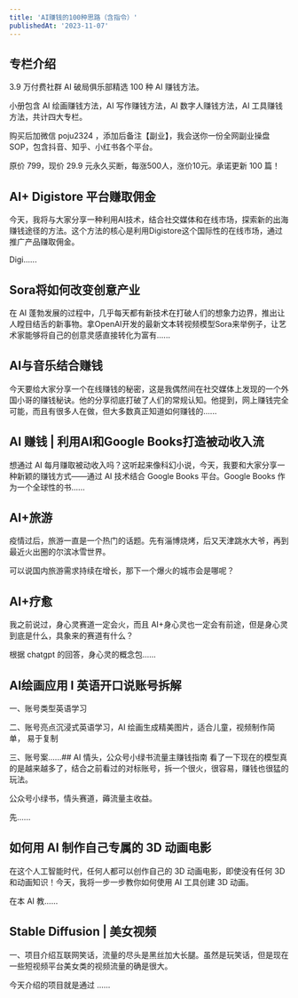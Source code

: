 ```yaml
---
title: 'AI赚钱的100种思路（含指令）'
publishedAt: '2023-11-07'
---
```


## 专栏介绍

3.9 万付费社群 AI 破局俱乐部精选 100 种 AI 赚钱方法。  
  
小册包含 AI 绘画赚钱方法，AI 写作赚钱方法，AI 数字人赚钱方法，AI 工具赚钱方法，共计四大专栏。  
  
购买后加微信 poju2324 ，添加后备注【副业】，我会送你一份全网副业操盘SOP，包含抖音、知乎、小红书各个平台。  
  
原价 799，现价 29.9 元永久买断，每涨500人，涨价10元。承诺更新 100 篇！

## AI+ Digistore 平台赚取佣金
今天，我将与大家分享一种利用AI技术，结合社交媒体和在线市场，探索新的出海赚钱途径的方法。这个方法的核心是利用Digistore这个国际性的在线市场，通过推广产品赚取佣金。

Digi......

## Sora将如何改变创意产业
在 AI 蓬勃发展的过程中，几乎每天都有新技术在打破人们的想象力边界，推出让人瞠目结舌的新事物。拿OpenAI开发的最新文本转视频模型Sora来举例子，让艺术家能够将自己的创意灵感直接转化为富有......

## AI与音乐结合赚钱
今天要给大家分享一个在线赚钱的秘密，这是我偶然间在社交媒体上发现的一个外国小哥的赚钱秘诀。他的分享彻底打破了人们的常规认知。他提到，网上赚钱完全可能，而且有很多人在做，但大多数真正知道如何赚钱的......

## AI 赚钱 | 利用AI和Google Books打造被动收入流
想通过 AI 每月赚取被动收入吗？这听起来像科幻小说，今天，我要和大家分享一种新颖的赚钱方式——通过 AI 技术结合 Google Books 平台。Google Books 作为一个全球性的书......

## AI+旅游
疫情过后，旅游一直是一个热门的话题。先有淄博烧烤，后又天津跳水大爷，再到最近火出圈的尔滨冰雪世界。

可以说国内旅游需求持续在增长，那下一个爆火的城市会是哪呢？

## AI+疗愈
我之前说过，身心灵赛道一定会火，而且 AI+身心灵也一定会有前途，但是身心灵到底是什么，具象来的赛道有什么？

根据 chatgpt 的回答，身心灵的概念包......

## AI绘画应用 I 英语开口说账号拆解
一、账号类型英语学习

二、账号亮点沉浸式英语学习，AI 绘画生成精美图片，适合儿童，视频制作简单， 易于复制

三、账号案......## AI 情头，公众号小绿书流量主赚钱指南
看了一下现在的模型真的是越来越多了，结合之前看过的对标账号，拆一个很火，很容易，赚钱也很猛的玩法。

公众号小绿书，情头赛道，薅流量主收益。

先......

## 如何用 AI 制作自己专属的 3D 动画电影
在这个人工智能时代，任何人都可以创作自己的 3D 动画电影，即使没有任何 3D 和动画知识！今天，我将一步一步教你如何使用 AI 工具创建 3D 动画。

在本 AI 教......

## Stable Diffusion | 美女视频
一、项目介绍互联网笑话，流量的尽头是黑丝加大长腿。虽然是玩笑话，但是现在一些短视频平台美女类的视频流量的确是很大。

今天介绍的项目就是通过 ......

